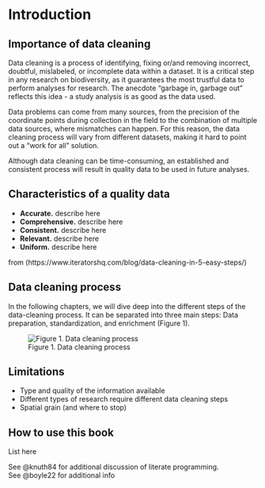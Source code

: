 # Introduction

## Importance of data cleaning

Data cleaning is a process of identifying, fixing or/and removing incorrect, doubtful, mislabeled, or incomplete data within a dataset. It is a critical step in any research on biodiversity, as it guarantees the most trustful data to perform analyses for research. The anecdote "garbage in, garbage out" reflects this idea - a study analysis is as good as the data used.

Data problems can come from many sources, from the precision of the coordinate points during collection in the field to the combination of multiple data sources, where mismatches can happen. For this reason, the data cleaning process will vary from different datasets, making it hard to point out a "work for all" solution.

Although data cleaning can be time-consuming, an established and consistent process will result in quality data to be used in future analyses.

## Characteristics of a quality data

-   **Accurate.** describe here
-   **Comprehensive.** describe here
-   **Consistent.** describe here
-   **Relevant.** describe here
-   **Uniform.** describe here

from (https://www.iteratorshq.com/blog/data-cleaning-in-5-easy-steps/)

## Data cleaning process

In the following chapters, we will dive deep into the different steps of the data-cleaning process. It can be separated into three main steps: Data preparation, standardization, and enrichment (Figure 1).

![Figure 1. Data cleaning process](images/diagram_1.png)

## Limitations

-   Type and quality of the information available
-   Different types of research require different data cleaning steps
-   Spatial grain (and where to stop)

## How to use this book

List here

See @knuth84 for additional discussion of literate programming.\
See @boyle22 for additional info
